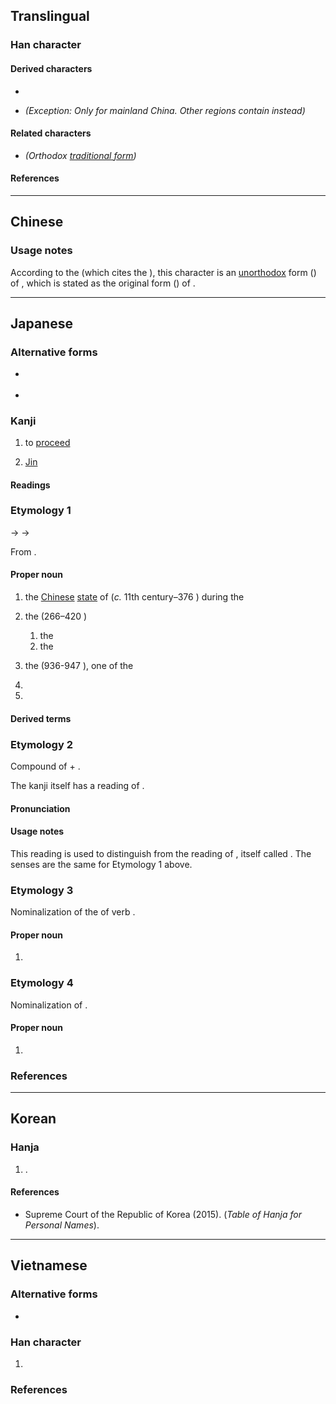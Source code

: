 {{also|晉|㬜|普}}
{{character info/new}}
==Translingual==
{{ja-forms|晋|晋|[[晉]]}}

===Han character===
{{Han char|rn=72|rad=日|as=06|sn=10|four=10601|canj=MCA|ids=⿱亚日}}

====Derived characters====
* {{l|mul|[[𭉟]], [[𡠂]], [[缙]], [[𮥔]], [[𪹓]], [[𤨁]], [[𬓎]], [[𧪽]], [[戬]], [[𭭒]], [[𭚣]], [[𫨤]], [[𢨙]]}}
* {{l|mul|sc=Hans|[[𡦌]], [[𡺽]], [[搢]], [[溍]], [[㬐]], [[榗]], [[瑨]], [[縉]], [[𨫌]], [[鄑]], [[𥰸]]}} ''(Exception: Only for mainland China. Other regions contain {{l|mul|晉}} instead)''

====Related characters====
* {{l|mul|[[晉]]}} ''(Orthodox [[Traditional Chinese|traditional form]])''

====References====
{{Han ref|kx=0495.020|dkj=13899|dj=0860.080|hdz=21506.030|uh=664B}}

----

==Chinese==
{{zh-see|晉|sv}}

===Usage notes===
According to the {{w|Kangxi Dictionary}} (which cites the ''{{w|Zhengzitong}}'' {{w2|zh|pref=《|正字通|suf=》}}), this character is an [[unorthodox]] form ({{zh-l|俗字*}}) of {{zh-l|㬜}}, which is stated as the original form ({{zh-l|本字*}}) of {{zh-l|晉*}}.

----

==Japanese==

===Alternative forms===
* {{l|ja|晉}} {{q|historical}} <!-- JIS第２水準. Not listed as a kyūjitai form of 晋 in Jinmeiyō kanji (2015) or Jōyō Kanji (2010). -->
* {{l|ja|㬜}} {{q|archaic}} <!-- JIS第４水準 -->

===Kanji===
{{ja-kanji|grade=8|rs=日06}} <!-- Not listed as a shinjitai form of 晉 in Jinmeiyō kanji (2015) or Jōyō Kanji (2010). -->

# to [[proceed]]
# {{lb|ja|of|China}} [[Jin]]

====Readings====
{{ja-readings
|goon=しん
|kanon=しん
|kun=すす-む, すすむしん-
|nanori=くに, すすみ, のぶ, ゆき
}}

===Etymology 1===
{{wp|lang=ja}}
{{ja-kanjitab|しん|yomi=o}}
{{IPAfont|*/t͡sin/}} → {{IPAchar|/siɴ/}} → {{IPAchar|/ɕiɴ/}}

From {{bor|ja|ltc|sort=しん|-}} {{ltc-l|晉}}.

====Proper noun====
{{ja-pos|proper|しん}}

# {{lb|ja|historical|sort=しん}} the [[Chinese]] [[state]] of {{w|Jin (Chinese state)|Jin}} (''c.'' 11th century–376 {{BCE}}) during the {{w|Zhou dynasty}}
# {{lb|ja|historical}} the {{w|Jin dynasty}} (266–420 {{CE}})
## the {{m|ja|西晋|tr=Seishin||{{w|ja:西晋|Western Jin}}|pos=266–316 {{CE}}}}
## the {{m|ja|東晋|tr=Tōshin||{{w|ja:東晋|Eastern Jin}}|pos=317–420 {{CE}}}}
#: {{synonyms|ja|晋朝|tr=Jin-chō}}
# {{lb|ja|historical}} the {{w|Later Jin (Five Dynasties)|Later Jin}} (936-947 {{CE}}), one of the {{w|Five Dynasties}}
#: {{synonyms|ja|後晉|tr=Kōshin, Goshin}}
# {{surname|lang=ja|A=a|nodot=1|sort=しん}}
# {{given name|unisex|lang=ja|A=a|nodot=1|sort=しん}}

====Derived terms====
{{der3|lang=ja
|{{ja-r|晋翁%忌|^しんおう%き}}
|{{ja-r|晋山|しんざん}}
|{{ja-r|晋子%忌|^しんし%き}}
|{{ja-r|晋書|^しんじょ}}
|{{ja-r|晋朝|しん-ちょう}}
|{{ja-r|後晋|^こうしん}}, {{ja-r|後晋|^ごしん}}
|{{ja-r|三晋|^さんしん}}
|{{ja-r|西晋|^せいしん}}
|{{ja-r|東晋|^とうしん}}
}}

===Etymology 2===
{{ja-kanjitab|すすむしん|yomi=k}}

Compound of {{m|ja|進む|tr=susumu||to [[proceed]]}} + {{m|ja|晋|tr=Shin||[[Jin]]}}.

The {{m|ja|晋}} kanji itself has a {{m|ja|訓読み|tr=kun'yomi}} reading of {{m|ja|すすむ|tr=susumu}}.

====Pronunciation====
{{ja-pron|y=k|すすむしん|acc=0|acc_ref=DJR}}

====Usage notes====
This reading is used to distinguish from the {{m|ja|漢音|tr=kan'on}} reading of {{m|ja|秦|tr=Shin||{{w|Qin dynasty}}}}, itself called {{m|ja|秦|tr=Hata-shin}}. The senses are the same for Etymology 1 above.

===Etymology 3===
{{ja-kanjitab|すすみ|yomi=k}}

Nominalization of the {{m|ja|連用形|tr=ren'yōkei||stem or continuative form}} of verb {{m|ja|進む|tr=susumu||to [[proceed]]}}.

====Proper noun====
{{ja-pos|proper|すすみ}}

# {{given name|unisex|lang=ja|A=a|nodot=1|sort=すすみ}}

===Etymology 4===
{{ja-kanjitab|すすむ|yomi=k}}

Nominalization of {{m|ja|進む|tr=susumu||to [[proceed]]}}.

====Proper noun====
{{ja-pos|proper|すすむ}}

# {{given name|unisex|lang=ja|A=a|nodot=1|sort=すすむ}}

===References===
<references/>

----

==Korean==

===Hanja===
{{ko-hanja|hangeul=진|eumhun=|rv=jin|mr=chin|y=cin}}

# {{alt-form|lang=ko|晉|tr=진}}.

====References====
* Supreme Court of the Republic of Korea (2015). {{lang|ko|인명용한자표}} (''Table of Hanja for Personal Names'').

----

==Vietnamese==

===Alternative forms===
* {{vi-l|晉|tấn}}

===Han character===
{{vi-readings|rs=日06
|hanviet=tấn-tdcndg;tdcntd;gdhn
|nom=tấn-tdcndg;tdcntd;gdhn;genibrel, tắn-gdhn, tớn-gdhn
}}

# {{defn|lang=vi|sort=日06}}

===References===
<references/>